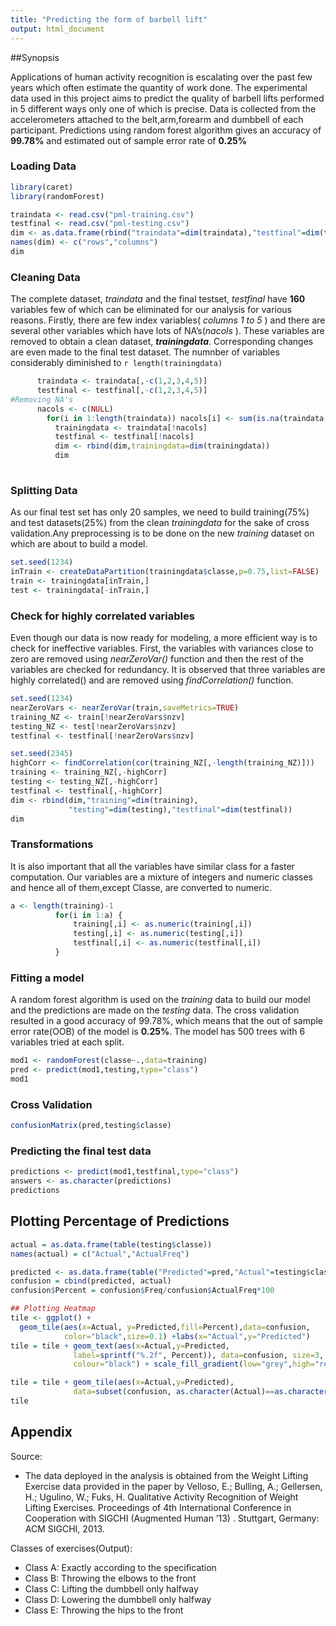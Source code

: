 ```yaml
---
title: "Predicting the form of barbell lift"
output: html_document
---
```


##Synopsis

  Applications of human activity recognition is escalating over the past few years which  often estimate the quantity of work done. The experimental data used in this project aims to predict the quality of barbell lifts performed in 5 different ways only one of which is precise. Data is collected from the accelerometers attached to the belt,arm,forearm and dumbbell of each participant. 
  Predictions using random forest algorithm gives an accuracy of **99.78%** and estimated out of sample error rate of **0.25%**

### Loading Data
```r
library(caret)
library(randomForest)

```


```r
traindata <- read.csv("pml-training.csv")
testfinal <- read.csv("pml-testing.csv")
dim <- as.data.frame(rbind("traindata"=dim(traindata),"testfinal"=dim(testfinal)))
names(dim) <- c("rows","columns")
dim
```

### Cleaning Data

  The complete dataset, _traindata_ and the final testset, _testfinal_ have **160** variables few of which can be eliminated for our analysis for various reasons. Firstly, there are few index variables( _columns 1 to 5_ ) and there are several other variables which have lots of NA's(_nacols_ ). These variables are removed to obtain a clean dataset, _**trainingdata**_. Corresponding changes are even made to the final test dataset. The numnber of variables considerably diminished to `r length(trainingdata)`
  
```r
      
      traindata <- traindata[,-c(1,2,3,4,5)]
      testfinal <- testfinal[,-c(1,2,3,4,5)]
#Removing NA's
      nacols <- c(NULL)
        for(i in 1:length(traindata)) nacols[i] <- sum(is.na(traindata[,i]))>5000
          trainingdata <- traindata[!nacols]
          testfinal <- testfinal[!nacols]
          dim <- rbind(dim,trainingdata=dim(trainingdata))
          dim
      
```
### Splitting Data

  As our final test set has only 20 samples, we need to build training(75%) and test datasets(25%) from the clean _trainingdata_ for the sake of cross validation.Any preprocessing is to be done on the new _training_ dataset on which are about to build a model.
  
```r
set.seed(1234)
inTrain <- createDataPartition(trainingdata$classe,p=0.75,list=FALSE)
train <- trainingdata[inTrain,]
test <- trainingdata[-inTrain,]
```

### Check for highly correlated variables
  Even though our data is now ready for modeling, a more efficient way is to check for ineffective variables. First, the variables with variances close to zero are removed using  _nearZeroVar()_  function and then the rest of the variables are checked for redundancy. 
  It is observed that three variables are highly correlated() and are removed using  _findCorrelation()_  function.

```r
set.seed(1234)
nearZeroVars <- nearZeroVar(train,saveMetrics=TRUE)
training_NZ <- train[!nearZeroVars$nzv]
testing_NZ <- test[!nearZeroVars$nzv]
testfinal <- testfinal[!nearZeroVars$nzv]

set.seed(2345)
highCorr <- findCorrelation(cor(training_NZ[,-length(training_NZ)]))
training <- training_NZ[,-highCorr]
testing <- testing_NZ[,-highCorr]
testfinal <- testfinal[,-highCorr]
dim <- rbind(dim,"training"=dim(training),
             "testing"=dim(testing),"testfinal"=dim(testfinal))
dim
```


### Transformations
  It is also important that all the variables have similar class for a faster computation. Our variables are a mixture of integers and numeric classes and hence all of them,except Classe, are converted to numeric.
  
```r
a <- length(training)-1
          for(i in 1:a) {
              training[,i] <- as.numeric(training[,i])
              testing[,i] <- as.numeric(testing[,i])
              testfinal[,i] <- as.numeric(testfinal[,i])
          }

```
### Fitting a model
  A random forest algorithm is used on the _training_ data to build our model and the predictions are made on the _testing_ data. The cross validation resulted in a good accuracy of 99.78%, which means that the out of sample error rate(OOB) of the model is **0.25%**. The model has 500 trees with 6 variables tried at each split.

```r
mod1 <- randomForest(classe~.,data=training)
pred <- predict(mod1,testing,type="class")
mod1
```

### Cross Validation
```r
confusionMatrix(pred,testing$classe)
```
 
### Predicting the final test data
```r
predictions <- predict(mod1,testfinal,type="class")
answers <- as.character(predictions)
predictions
```

## Plotting Percentage of Predictions
```r
actual = as.data.frame(table(testing$classe))
names(actual) = c("Actual","ActualFreq")

predicted <- as.data.frame(table("Predicted"=pred,"Actual"=testing$classe))
confusion = cbind(predicted, actual)
confusion$Percent = confusion$Freq/confusion$ActualFreq*100

## Plotting Heatmap
tile <- ggplot() +
  geom_tile(aes(x=Actual, y=Predicted,fill=Percent),data=confusion, 
            color="black",size=0.1) +labs(x="Actual",y="Predicted")
tile = tile + geom_text(aes(x=Actual,y=Predicted, 
              label=sprintf("%.2f", Percent)), data=confusion, size=3, 
              colour="black") + scale_fill_gradient(low="grey",high="red")

tile = tile + geom_tile(aes(x=Actual,y=Predicted),
              data=subset(confusion, as.character(Actual)==as.character(Predicted)), color="black",size=0.3, fill="black", alpha=0)
tile
```

## Appendix

Source:

  - The data deployed in the analysis is obtained from the Weight Lifting Exercise data provided in the paper by Velloso, E.; Bulling, A.; Gellersen, H.; Ugulino, W.; Fuks, H. Qualitative Activity Recognition of Weight Lifting Exercises. Proceedings of 4th International Conference in Cooperation with SIGCHI (Augmented Human '13) . Stuttgart, Germany: ACM SIGCHI, 2013.
  
Classes of exercises(Output): 

  - Class A: Exactly according to the specification
  - Class B: Throwing the elbows to the front
  - Class C: Lifting the dumbbell only halfway
  - Class D: Lowering the dumbbell only halfway
  - Class E: Throwing the hips to the front
